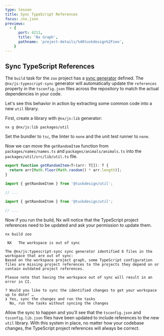 ```yaml
---
type: lesson
title: Sync TypeScript References
focus: /nx.json
previews:
  - {
      port: 4211,
      title: 'Nx Graph',
      pathname: 'project-details/%40tuskdesign%2Fzoo',
    }
---
```


## Sync TypeScript References

The `build` task for the `zoo` project has a [sync generator](/concepts/sync-generators) defined. The `@nx/js:typescript-sync` generator will automatically update the `references` property in the `tsconfig.json` files across the repository to match the actual dependencies in your code.

Let's see this behavior in action by extracting some common code into a new `util` library.

First, create a library with `@nx/js:lib` generator:

```shell
nx g @nx/js:lib packages/util
```

Set the bundler to `tsc`, the linter to `none` and the unit test runner to `none`.

Now we can move the `getRandomItem` function from `packages/names/names.ts` and `packages/animals/animals.ts` into the `packages/util/src/lib/util.ts` file.

```ts title="packages/util/src/lib/util.ts"
export function getRandomItem<T>(arr: T[]): T {
  return arr[Math.floor(Math.random() * arr.length)];
}
```

```ts title="packages/animals/animals.ts"
import { getRandomItem } from '@tuskdesign/util';

// ...
```

```ts title="packages/names/names.ts"
import { getRandomItem } from '@tuskdesign/util';

// ...
```

Now if you run the build, Nx will notice that the TypeScript project references need to be updated and ask your permission to update them.

```shell
nx build zoo
```

```text
 NX   The workspace is out of sync

The @nx/js:typescript-sync sync generator identified 6 files in the workspace that are out of sync:
Based on the workspace project graph, some TypeScript configuration files are missing project references to the projects they depend on or contain outdated project references.

Please note that having the workspace out of sync will result in an error in CI.

? Would you like to sync the identified changes to get your workspace up to date? …
❯ Yes, sync the changes and run the tasks
  No, run the tasks without syncing the changes
```

Allow the sync to happen and you'll see that the `tsconfig.json` and `tsconfig.lib.json` files have been updated to include references to the new `util` library. With this system in place, no matter how your codebase changes, the TypeScript project references will always be correct.
